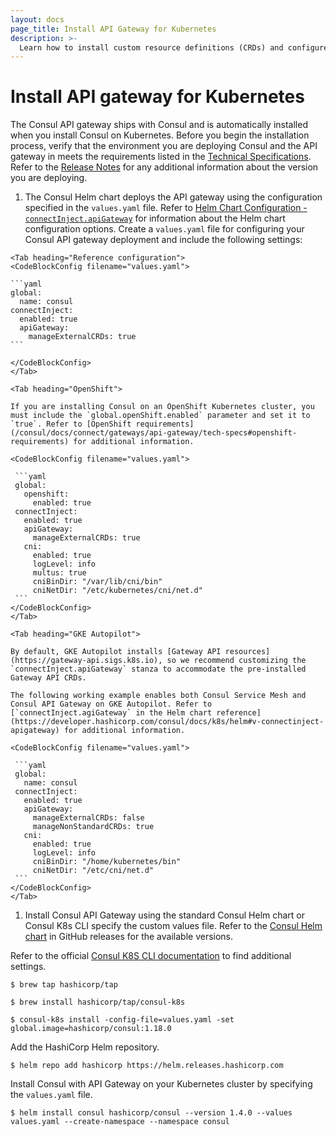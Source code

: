 ```yaml
---
layout: docs
page_title: Install API Gateway for Kubernetes
description: >-
  Learn how to install custom resource definitions (CRDs) and configure the Helm chart so that you can run Consul API Gateway on your Kubernetes deployment.
---
```


# Install API gateway for Kubernetes

The Consul API gateway ships with Consul and is automatically installed when you install Consul on Kubernetes. Before you begin the installation process, verify that the environment you are deploying Consul and the API gateway in meets the requirements listed in the [Technical Specifications](/consul/docs/connect/gateways/api-gateway/tech-specs). Refer to the [Release Notes](/consul/docs/release-notes) for any additional information about the version you are deploying.

1. The Consul Helm chart deploys the API gateway using the configuration specified in the `values.yaml` file. Refer to [Helm Chart Configuration - `connectInject.apiGateway`](/consul/docs/k8s/helm#apigateway) for information about the Helm chart configuration options. Create a `values.yaml` file for configuring your Consul API gateway deployment and include the following settings:

  <Tabs>

    <Tab heading="Reference configuration">
    <CodeBlockConfig filename="values.yaml">

    ```yaml
    global:
      name: consul
    connectInject:
      enabled: true
      apiGateway:
        manageExternalCRDs: true
    ```

    </CodeBlockConfig>
    </Tab>

    <Tab heading="OpenShift">

    If you are installing Consul on an OpenShift Kubernetes cluster, you must include the `global.openShift.enabled` parameter and set it to `true`. Refer to [OpenShift requirements](/consul/docs/connect/gateways/api-gateway/tech-specs#openshift-requirements) for additional information.

    <CodeBlockConfig filename="values.yaml">

     ```yaml
     global:
       openshift:
         enabled: true
     connectInject:
       enabled: true
       apiGateway:
         manageExternalCRDs: true
       cni:
         enabled: true
         logLevel: info
         multus: true
         cniBinDir: "/var/lib/cni/bin"
         cniNetDir: "/etc/kubernetes/cni/net.d"
     ```
    </CodeBlockConfig>
    </Tab>

    <Tab heading="GKE Autopilot">

    By default, GKE Autopilot installs [Gateway API resources](https://gateway-api.sigs.k8s.io), so we recommend customizing the `connectInject.apiGateway` stanza to accommodate the pre-installed Gateway API CRDs.

    The following working example enables both Consul Service Mesh and Consul API Gateway on GKE Autopilot. Refer to [`connectInject.agiGateway` in the Helm chart reference](https://developer.hashicorp.com/consul/docs/k8s/helm#v-connectinject-apigateway) for additional information.

    <CodeBlockConfig filename="values.yaml">

     ```yaml
     global:
       name: consul
     connectInject:
       enabled: true
       apiGateway:
         manageExternalCRDs: false
         manageNonStandardCRDs: true
       cni:
         enabled: true
         logLevel: info
         cniBinDir: "/home/kubernetes/bin"
         cniNetDir: "/etc/cni/net.d"
     ```
    </CodeBlockConfig>
    </Tab>

  </Tabs>

1. Install Consul API Gateway using the standard Consul Helm chart or Consul K8s CLI specify the custom values file. Refer to the [Consul Helm chart](https://github.com/hashicorp/consul-k8s/releases) in GitHub releases for the available versions.

  <Tabs>
  <Tab heading="Consul K8s CLI (Mac Only)">
  
  Refer to the official [Consul K8S CLI documentation](/consul/docs/k8s/k8s-cli) to find additional settings.
  
  ```shell-session
  $ brew tap hashicorp/tap
  ```
  
  ```shell-session
  $ brew install hashicorp/tap/consul-k8s
  ```
  
  ```shell-session
  $ consul-k8s install -config-file=values.yaml -set global.image=hashicorp/consul:1.18.0
  ```
  
  </Tab>
  <Tab heading="Helm">
  
  Add the HashiCorp Helm repository.
  
  ```shell-session
  $ helm repo add hashicorp https://helm.releases.hashicorp.com
  ```
  
  Install Consul with API Gateway on your Kubernetes cluster by specifying the `values.yaml` file.
  
  ```shell-session
  $ helm install consul hashicorp/consul --version 1.4.0 --values values.yaml --create-namespace --namespace consul
  ```
  
  </Tab>
  </Tabs>

<!--
****** KEEP ALL PAGE CONTENT ABOVE THIS LINE *******
Only Reference style links should be added below this comment
--->

[tech-specs]: /consul/docs/api-gateway/tech-specs
[rel-notes]: /consul/docs/release-notes
